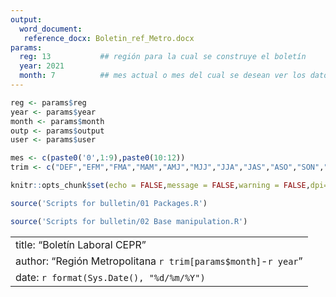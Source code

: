 ```yaml
---
output: 
  word_document:
   reference_docx: Boletin_ref_Metro.docx
params:
  reg: 13           ## región para la cual se construye el boletín
  year: 2021
  month: 7          ## mes actual o mes del cual se desean ver los datos principales del boletín
---
```


```r
reg <- params$reg
year <- params$year
month <- params$month
outp <- params$output
user <- params$user
```

```r
mes <- c(paste0('0',1:9),paste0(10:12))
trim <- c("DEF","EFM","FMA","MAM","AMJ","MJJ","JJA","JAS","ASO","SON","OND","NDE")
```

```r
knitr::opts_chunk$set(echo = FALSE,message = FALSE,warning = FALSE,dpi=300)
```

```r
source('Scripts for bulletin/01 Packages.R')
```

```r
source('Scripts for bulletin/02 Base manipulation.R')
```

---
title: "Boletín Laboral CEPR"
author: "Región Metropolitana `r trim[params$month]`-`r year`"
date: `r format(Sys.Date(), "%d/%m/%Y")`
---

